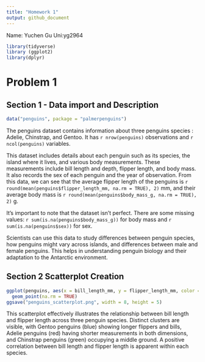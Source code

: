 ```yaml
---
title: "Homework 1"
output: github_document
---
```

Name: Yuchen Gu Uni:yg2964

```r

library(tidyverse)
library (ggplot2)
library(dplyr)
```

# Problem 1

## Section 1 - Data import and Description

```r

data("penguins", package = "palmerpenguins")

```

The penguins dataset contains information about three penguins species : Adelie, Chinstrap, and Gentoo. It has `r nrow(penguins)` observations and `r ncol(penguins)` variables.

This dataset includes details about each penguin such as its species, the island where it lives, and various body measurements. These measurements include bill length and depth, flipper length, and body mass. It also records the sex of each penguin and the year of observation. From this data, we can see that the average flipper length of the penguins is `r round(mean(penguins$flipper_length_mm, na.rm = TRUE), 2)` mm, and their average body mass is `r round(mean(penguins$body_mass_g, na.rm = TRUE), 2)` g.

It's important to note that the dataset isn't perfect. There are some missing values: `r sum(is.na(penguins$body_mass_g))` for body mass and `r sum(is.na(penguins$sex))` for sex.

Scientists can use this data to study differences between penguin species, how penguins might vary across islands, and differences between male and female penguins. This helps in understanding penguin biology and their adaptation to the Antarctic environment. 

## Section 2 Scatterplot Creation
```r
ggplot(penguins, aes(x = bill_length_mm, y = flipper_length_mm, color = species)) +
  geom_point(na.rm = TRUE)
ggsave("penguins_scatterplot.png", width = 8, height = 5)
```

This scatterplot effectively illustrates the relationship between bill length and flipper length across three penguin species. Distinct clusters are visible, with Gentoo penguins (blue) showing longer flippers and bills, Adelie penguins (red) having shorter measurements in both dimensions, and Chinstrap penguins (green) occupying a middle ground. A positive correlation between bill length and flipper length is apparent within each species. 





